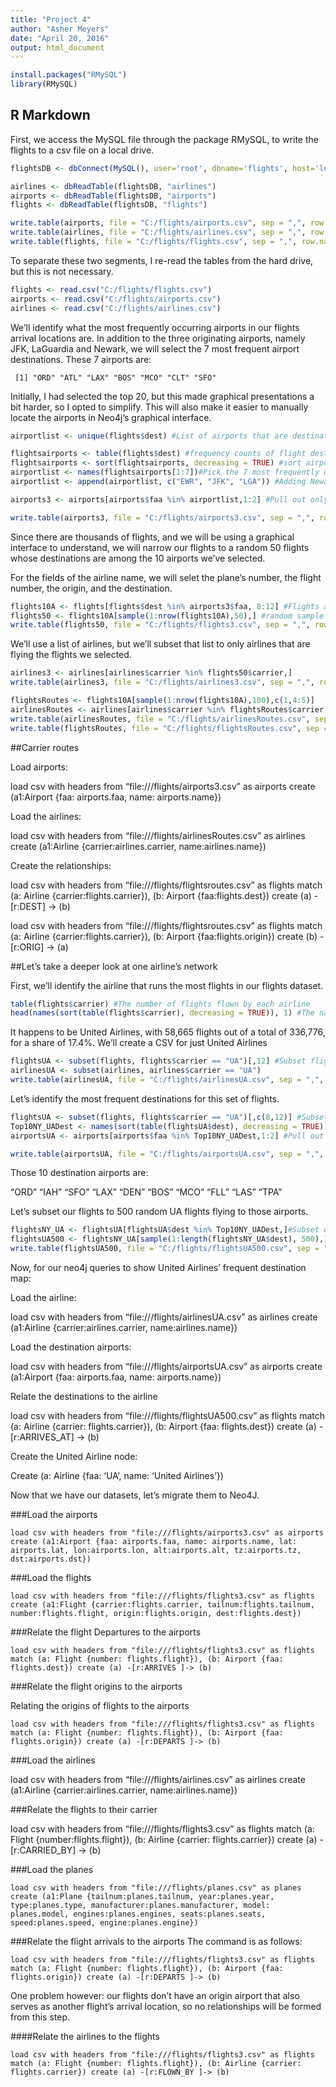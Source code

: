 ```yaml
---
title: "Project 4"
author: "Asher Meyers"
date: "April 20, 2016"
output: html_document
---
```


```r
install.packages("RMySQL")
library(RMySQL)
```

## R Markdown

First, we access the MySQL file through the package RMySQL, to write the flights to a csv file on a local drive.

```r
flightsDB <- dbConnect(MySQL(), user='root', dbname='flights', host='localhost')

airlines <- dbReadTable(flightsDB, "airlines")
airports <- dbReadTable(flightsDB, "airports")
flights <- dbReadTable(flightsDB, "flights")

write.table(airports, file = "C:/flights/airports.csv", sep = ",", row.names = FALSE)
write.table(airlines, file = "C:/flights/airlines.csv", sep = ",", row.names = FALSE)
write.table(flights, file = "C:/flights/flights.csv", sep = ",", row.names = FALSE)

```

To separate these two segments, I re-read the tables from the hard drive, but this is not necessary.


```r
flights <- read.csv("C:/flights/flights.csv")
airports <- read.csv("C:/flights/airports.csv")
airlines <- read.csv("C:/flights/airlines.csv")

```



We'll identify what the most frequently occurring airports in our flights arrival locations are. In addition to the three originating airports, namely JFK, LaGuardia and Newark, we will select the 7 most frequent airport destinations. These 7 airports are:

```
 [1] "ORD" "ATL" "LAX" "BOS" "MCO" "CLT" "SFO" 
```

Initially, I had selected the top 20, but this made graphical presentations a bit harder, so I opted to simplify. This will also make it easier to manually locate the airports in Neo4j's graphical interface.


```r
airportlist <- unique(flights$dest) #List of airports that are destinations for our flights

flightsairports <- table(flights$dest) #frequency counts of flight destinations
flightsairports <- sort(flightsairports, decreasing = TRUE) #sort airports by how many times they appear as destinations
airportlist <- names(flightsairports[1:7])#Pick the 7 most frequently occurring airport destinations
airportlist <- append(airportlist, c("EWR", "JFK", "LGA")) #Adding Newark, JFK and LaGuardia airports

airports3 <- airports[airports$faa %in% airportlist,1:2] #Pull out only the airports that are in the flights selected.

write.table(airports3, file = "C:/flights/airports3.csv", sep = ",", row.names = FALSE)
```


Since there are thousands of flights, and we will be using a graphical interface to understand, we will narrow our flights to a random 50 flights whose destinations are among the 10 airports we've selected. 

For the fields of the airline name, we will selet the plane's number, the flight number, the origin, and the destination.


```r
flights10A <- flights[flights$dest %in% airports3$faa, 8:12] #Flights arriving at our 10 airports
flights50 <- flights10A[sample(1:nrow(flights10A),50),] #random sample of 50 flights arriving at our 10 airports
write.table(flights50, file = "C:/flights/flights3.csv", sep = ",", row.names = FALSE)
```

We'll use a list of airlines, but we'll subset that list to only airlines that are flying the flights we selected.

```r
airlines3 <- airlines[airlines$carrier %in% flights50$carrier,]
write.table(airlines3, file = "C:/flights/airlines3.csv", sep = ",", row.names = FALSE)
```


```r
flightsRoutes <- flights10A[sample(1:nrow(flights10A),100),c(1,4:5)]
airlinesRoutes <- airlines[airlines$carrier %in% flightsRoutes$carrier, 1:2] #Pull out only the airlines that are in the flights selected.
write.table(airlinesRoutes, file = "C:/flights/airlinesRoutes.csv", sep = ",", row.names = FALSE)
write.table(flightsRoutes, file = "C:/flights/flightsRoutes.csv", sep = ",", row.names = FALSE)
```




##Carrier routes

Load airports:

load csv with headers from "file:///flights/airports3.csv" as airports create (a1:Airport {faa: airports.faa, name: airports.name})

Load the airlines:

load csv with headers from "file:///flights/airlinesRoutes.csv" as airlines create (a1:Airline {carrier:airlines.carrier, name:airlines.name})


Create the relationships:

load csv with headers from "file:///flights/flightsroutes.csv" as flights match (a: Airline {carrier:flights.carrier}), (b: Airport {faa:flights.dest}) create (a) -[r:DEST] -> (b)

load csv with headers from "file:///flights/flightsroutes.csv" as flights match (a: Airline {carrier:flights.carrier}), (b: Airport {faa:flights.origin}) create (b) -[r:ORIG] -> (a)




##Let's take a deeper look at one airline's network

First, we'll identify the airline that runs the most flights in our flights dataset.

```r
table(flights$carrier) #The number of flights flown by each airline
head(names(sort(table(flights$carrier), decreasing = TRUE)), 1) #The name of the airline with the most flights

```

It happens to be United Airlines, with 58,665 flights out of a total of 336,776, for a share of 17.4%. We'll create a CSV for just United Airlines


```r
flightsUA <- subset(flights, flights$carrier == "UA")[,12] #Subset flights into UA flights, carrying only the destination information
airlinesUA <- subset(airlines, airlines$carrier == "UA")
write.table(airlinesUA, file = "C:/flights/airlinesUA.csv", sep = ",", row.names = FALSE)
```

Let's identify the most frequent destinations for this set of flights.

```r
flightsUA <- subset(flights, flights$carrier == "UA")[,c(8,12)] #Subset flights into UA flights, carrying only the destination information
Top10NY_UADest <- names(sort(table(flightsUA$dest), decreasing = TRUE)[1:10]) #The top 10 UA destinations for flights leaving NYC
airportsUA <- airports[airports$faa %in% Top10NY_UADest,1:2] #Pull out only the airports that are in the flights selected.

write.table(airportsUA, file = "C:/flights/airportsUA.csv", sep = ",", row.names = FALSE)
```


Those 10 destination airports are:

"ORD" "IAH" "SFO" "LAX" "DEN" "BOS" "MCO" "FLL" "LAS" "TPA"

Let's subset our flights to 500 random UA flights flying to those airports.

```r
flightsNY_UA <- flightsUA[flightsUA$dest %in% Top10NY_UADest,]#Subset our UA flights to those destined for the top 10 UA destinations from NYC area airports
flightsUA500 <- flightsNY_UA[sample(1:length(flightsNY_UA$dest), 500),] #500 random UA flights flying out of NYC to one of the top 10 airports
write.table(flightsUA500, file = "C:/flights/flightsUA500.csv", sep = ",", row.names = FALSE)
```

Now, for our neo4j queries to show United Airlines' frequent destination map:

Load the airline:

load csv with headers from "file:///flights/airlinesUA.csv" as airlines create (a1:Airline {carrier:airlines.carrier, name:airlines.name})

Load the destination airports:

load csv with headers from "file:///flights/airportsUA.csv" as airports create (a1:Airport {faa: airports.faa, name: airports.name})




Relate the destinations to the airline

load csv with headers from "file:///flights/flightsUA500.csv" as flights match (a: Airline {carrier: flights.carrier}), (b: Airport {faa: flights.dest}) create (a) - [r:ARRIVES_AT] -> (b)



Create the United Airline node:

Create (a: Airline {faa: 'UA', name: 'United Airlines'})



Now that we have our datasets, let's migrate them to Neo4J. 


###Load the airports

```
load csv with headers from "file:///flights/airports3.csv" as airports create (a1:Airport {faa: airports.faa, name: airports.name, lat: airports.lat, lon:airports.lon, alt:airports.alt, tz:airports.tz, dst:airports.dst})
```


###Load the flights

```
load csv with headers from "file:///flights/flights3.csv" as flights create (a1:Flight {carrier:flights.carrier, tailnum:flights.tailnum, number:flights.flight, origin:flights.origin, dest:flights.dest})
```

###Relate the flight Departures to the airports

```
load csv with headers from "file:///flights/flights3.csv" as flights match (a: Flight {number: flights.flight}), (b: Airport {faa: flights.dest}) create (a) -[r:ARRIVES ]-> (b)
```

###Relate the flight origins to the airports

Relating the origins of flights to the airports

```
load csv with headers from "file:///flights/flights3.csv" as flights match (a: Flight {number: flights.flight}), (b: Airport {faa: flights.origin}) create (a) -[r:DEPARTS ]-> (b)
```

###Load the airlines

load csv with headers from "file:///flights/airlines.csv" as airlines create (a1:Airline {carrier:airlines.carrier, name:airlines.name})



###Relate the flights to their carrier

load csv with headers from "file:///flights/flights3.csv" as flights match (a: Flight {number:flights.flight}), (b: Airline {carrier: flights.carrier}) create (a) -[r:CARRIED_BY] -> (b)


###Load the planes
```
load csv with headers from "file:///flights/planes.csv" as planes create (a1:Plane {tailnum:planes.tailnum, year:planes.year, type:planes.type, manufacturer:planes.manufacturer, model: planes.model, engines:planes.engines, seats:planes.seats, speed:planes.speed, engine:planes.engine})
```



###Relate the flight arrivals to the airports
The command is as follows:

```
load csv with headers from "file:///flights/flights3.csv" as flights match (a: Flight {number: flights.flight}), (b: Airport {faa: flights.origin}) create (a) -[r:DEPARTS ]-> (b)
```

One problem however: our flights don't have an origin airport that also serves as another flight's arrival location, so no relationships will be formed from this step.


####Relate the airlines to the flights

```
load csv with headers from "file:///flights/flights3.csv" as flights match (a: Flight {number: flights.flight}), (b: Airline {carrier: flights.carrier}) create (a) -[r:FLOWN_BY ]-> (b)
```
